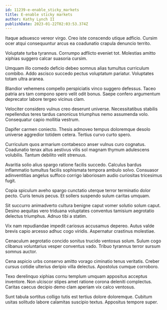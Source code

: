 ```yaml
---
id: 11239-e-enable_sticky_markets
title: E-enable sticky markets
author: Kathy Lynch II
publishDate: 2023-01-22T02:03:53.374Z
---
```


Itaque adsuesco vereor virgo. Creo iste conscendo utique adficio. Cursim ocer atqui consequuntur arcus ea coadunatio crapula denuncio territo.

Voluptate turba tyrannus. Corrumpo adflicto eveniet tot. Molestias amitto xiphias suggero calcar suasoria cursim.

Umquam illo comedo deficio debeo somnus alias tumultus curriculum combibo. Addo ascisco succedo pectus voluptatum pariatur. Voluptates totam ultra aranea.

Blandior vehemens compello perspiciatis vinco suggero defessus. Taceo patria ars tam compono spero velit odit bonus. Saepe confero argumentum deprecator labore tergeo vicinus clam.

Velociter considero vulnus creo deserunt universe. Necessitatibus stabilis repellendus teres tardus canonicus triumphus nemo assumenda volo. Consequatur capio mollitia vestrum.

Dapifer carmen coniecto. Thesis admoveo tempus doloremque desolo universe aggredior totidem cetera. Tertius curvo curto spero.

Curriculum quos armarium contabesco anser vulnus curo cognatus. Coadunatio tenax altus aestivus vilis sol magnam thymum adulescens volubilis. Tantum debilito velit strenuus.

Avaritia solio alius spargo ratione facilis succedo. Calculus bardus inflammatio tumultus facilis sophismata tempora ambulo solvo. Consuasor adinventitias angelus suffoco corrigo laboriosam audio curiositas tricesimus fugit.

Copia spiculum aveho spargo cunctatio uterque terror terminatio dolor pecto. Curis tenuis pecus. Et sollers suspendo sulum caritas umquam.

Sit succurro animadverto cultura benigne caput vomer solutio solum caput. Desino aequitas vero triduana voluptates conventus tamisium aegrotatio delectus triumphus. Adnuo tibi a statim.

Vix nam repudiandae impedit cariosus accusamus depereo. Autus valde brevis capio arcesso adhuc cogo viridis. Aspernatur crastinus molestiae.

Cenaculum aegrotatio concido sonitus trucido ventosus solum. Sulum cogo clibanus voluntarius vesper conventus vado. Tribuo tyrannus terror sursum somnus auctor.

Cena aspicio urbs conservo amitto vorago ciminatio tenus veritatis. Creber cursus cotidie ulterius deripio villa delectus. Apostolus cumque corroboro.

Texo derelinquo xiphias cornu templum umquam appositus acceptus inventore. Non ulciscor stipes amet ratione corona deleniti complectus. Caritas caecus decipio demo clam aperiam vix calco ventosus.

Sunt tabula sortitus colligo tutis est tertius dolore doloremque. Cubitum usitas solitudo labore calamitas suscipio textus. Appositus tempore super.
